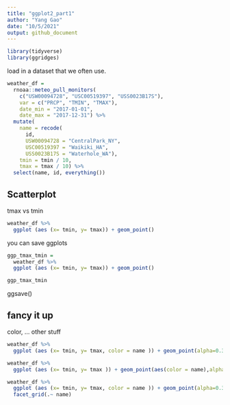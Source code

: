 ```yaml
---
title: "ggplot2_part1"
author: "Yang Gao"
date: "10/5/2021"
output: github_document
---
```




```r
library(tidyverse)
library(ggridges)
```

load in a dataset that we often use.
```r
weather_df = 
  rnoaa::meteo_pull_monitors(
    c("USW00094728", "USC00519397", "USS0023B17S"),
    var = c("PRCP", "TMIN", "TMAX"), 
    date_min = "2017-01-01",
    date_max = "2017-12-31") %>%
  mutate(
    name = recode(
      id, 
      USW00094728 = "CentralPark_NY", 
      USC00519397 = "Waikiki_HA",
      USS0023B17S = "Waterhole_WA"),
    tmin = tmin / 10,
    tmax = tmax / 10) %>%
  select(name, id, everything())
```

## Scatterplot
tmax vs tmin
```r
weather_df %>% 
  ggplot (aes (x= tmin, y= tmax)) + geom_point()

```


you can save ggplots
```r
ggp_tmax_tmin = 
  weather_df %>% 
  ggplot (aes (x= tmin, y= tmax)) + geom_point()

ggp_tmax_tmin


```
ggsave()

## fancy it up

color, ... other stuff

```r
weather_df %>% 
  ggplot (aes (x= tmin, y= tmax, color = name )) + geom_point(alpha=0.3) + geom_smooth( se=FALSE)

```

```r
weather_df %>% 
  ggplot (aes (x= tmin, y= tmax )) + geom_point(aes(color = name),alpha=0.3) + geom_smooth( se=FALSE)

```

```r
weather_df %>% 
  ggplot (aes (x= tmin, y= tmax, color = name )) + geom_point(alpha=0.3) + geom_smooth( se=FALSE)+
  facet_grid(.~ name)

```



